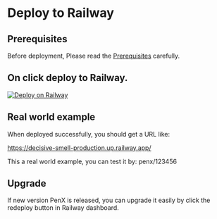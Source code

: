 # Deploy to Railway

## Prerequisites

Before deployment, Please read the [Prerequisites](/self-hosted/prerequisites) carefully.

## On click deploy to Railway.

[![Deploy on Railway](https://railway.app/button.svg)](https://railway.app/template/GvKP3w?referralCode=tdmYvn)

## Real world example

When deployed successfully, you should get a URL like:

https://decisive-smell-production.up.railway.app/

This a real world example, you can test it by: penx/123456

## Upgrade

If new version PenX is released, you can upgrade it easily by click the redeploy button in Railway dashboard.
